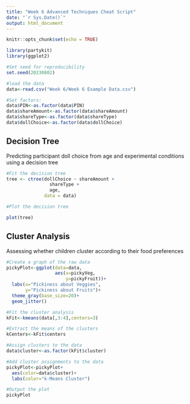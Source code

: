 ```yaml
---
title: "Week 6 Advanced Techniques Cheat Script"
date: "`r Sys.Date()`"
output: html_document
---
```


```r
knitr::opts_chunk$set(echo = TRUE)

```



```r

library(partykit)
library(ggplot2)

```



```r

#Set seed for reproducibility
set.seed(20230802)

#load the data
data<-read.csv("Week 6/Week 6 Example Data.csv")

#Set factors:
data$PIN<-as.factor(data$PIN)
data$shareAmount<-as.factor(data$shareAmount)
data$shareType<-as.factor(data$shareType)
data$dollChoice<-as.factor(data$dollChoice)

```


## Decision Tree

Predicting participant doll choice from age and experimental conditions using a decision tree
```r

#Fit the decision tree
tree <- ctree(dollChoice ~ shareAmount +
                shareType +
                age,
              data = data)

#Plot the decision tree

plot(tree)

```



## Cluster Analysis

Assessing whether children cluster according to their food preferences
```r

#Create a graph of the raw data
pickyPlot<-ggplot(data=data,
                  aes(x=pickyVeg,
                      y=pickyFruit))+
  labs(x="Pickiness about Veggies",
       y="Pickiness about Fruits")+
  theme_gray(base_size=20)+
  geom_jitter()

#Fit the cluster analysis
kFit<-kmeans(data[,3:4],centers=3)

#Extract the means of the clusters
kCenters<-kFit$centers

#Assign clusters to the data
data$cluster<-as.factor(kFit$cluster)

#Add cluster assignments to the data
pickyPlot<-pickyPlot+
  aes(color=data$cluster)+
  labs(color="k-Means Cluster")

#Output the plot
pickyPlot

```


